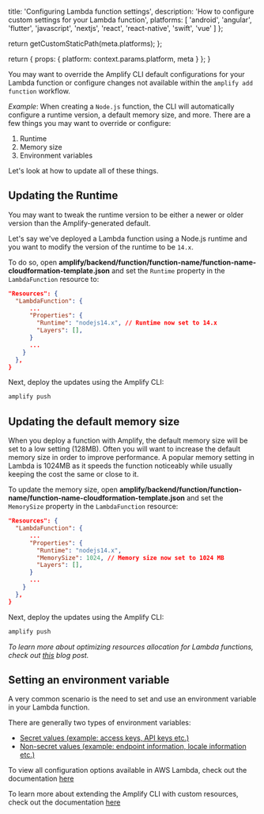 
  title: 'Configuring Lambda function settings',
  description: 'How to configure custom settings for your Lambda function',
  platforms: [
    'android',
    'angular',
    'flutter',
    'javascript',
    'nextjs',
    'react',
    'react-native',
    'swift',
    'vue'
  ]
};

  return getCustomStaticPath(meta.platforms);
};

  return {
    props: {
      platform: context.params.platform,
      meta
    }
  };
}

You may want to override the Amplify CLI default configurations for your Lambda function or configure changes not available within the `amplify add function` workflow.

_Example_: When creating a `Node.js` function, the CLI will automatically configure a runtime version, a default memory size, and more. There are a few things you may want to override or configure:

1. Runtime
2. Memory size
3. Environment variables

Let's look at how to update all of these things.

## Updating the Runtime

You may want to tweak the runtime version to be either a newer or older version than the Amplify-generated default.

Let's say we've deployed a Lambda function using a Node.js runtime and you want to modify the version of the runtime to be `14.x`.

To do so, open **amplify/backend/function/function-name/function-name-cloudformation-template.json** and set the `Runtime` property in the `LambdaFunction` resource to:

```json
"Resources": {
  "LambdaFunction": {
      ...
      "Properties": {
        "Runtime": "nodejs14.x", // Runtime now set to 14.x
        "Layers": [],
      }
      ...
    }
  },
}
```

Next, deploy the updates using the Amplify CLI:

```sh
amplify push
```

## Updating the default memory size

When you deploy a function with Amplify, the default memory size will be set to a low setting (128MB). Often you will want to increase the default memory size in order to improve performance. A popular memory setting in Lambda is 1024MB as it speeds the function noticeably while usually keeping the cost the same or close to it.

To update the memory size, open **amplify/backend/function/function-name/function-name-cloudformation-template.json** and set the `MemorySize` property in the `LambdaFunction` resource:

```json
"Resources": {
  "LambdaFunction": {
      ...
      "Properties": {
        "Runtime": "nodejs14.x",
        "MemorySize": 1024, // Memory size now set to 1024 MB
        "Layers": [],
      }
      ...
    }
  },
}
```

Next, deploy the updates using the Amplify CLI:

```sh
amplify push
```

_To learn more about optimizing resources allocation for Lambda functions, check out [this](https://dev.to/aws/deep-dive-finding-the-optimal-resources-allocation-for-your-lambda-functions-35a6) blog post._

## Setting an environment variable

A very common scenario is the need to set and use an environment variable in your Lambda function.

There are generally two types of environment variables:

- [Secret values (example: access keys, API keys etc.)](/cli/function/secrets)
- [Non-secret values (example: endpoint information, locale information etc.)](/cli/function/env-vars)

<Callout>

To view all configuration options available in AWS Lambda, check out the documentation [here](https://docs.aws.amazon.com/AWSCloudFormation/latest/UserGuide/aws-properties-lambda-function-environment.html)

To learn more about extending the Amplify CLI with custom resources, check out the documentation [here](/cli/custom/cdk)

</Callout>
